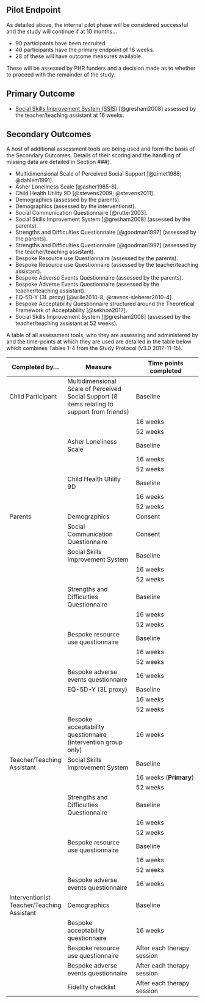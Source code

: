 ## Pilot Endpoint

As detailed above, the internal pilot phase will be considered successful and the study will continue if at 10 months...

- 90 participants have been recruited.
- 40 participants have the primary endpoint of 16 weeks.
- 28 of these will have outcome measures available.

These will be assessed by PHR funders and a decision made as to whether to proceed with the remainder of the study.


## Primary Outcome

* [Social Skills Improvement System (SSIS)](https://www.pearsonclinical.com/education/products/100000322/social-skills-improvement-system-ssis-rating-scales.html) [@gresham2008] assessed by the teacher/teaching assistant at 16 weeks.

## Secondary Outcomes

A host of additional assessment tools are being used and form the basis of the Secondary Outcomes.  Details of their scoring and the handling of missing data are detailed in Section ###).


* Multidimensional Scale of Perceived Social Support [@zimet1988; @dahlem1991].
* Asher Loneliness Scale [@asher1985-8].
* Child Health Utility 9D [@stevens2009; @stevens2011].
* Demographics (assessed by the parents).
* Demographics (assessed by the interventionst).
* Social Communication Questionnaire [@rutter2003].
* Social Skills Improvement System [@gresham2008] (assessed by the parents).
- Strengths and Difficulties Questionnaire [@goodman1997] (assessed by the parents).
- Strengths and Difficulties Questionnaire [@goodman1997] (assessed by the teacher/teaching assistant).
- Bespoke Resource use Questionnaire (assessed by the parents).
- Bespoke Resource use Questionnaire (assessed by the teacher/teaching assistant).
- Bespoke Adverse Events Questionnaire (assessed by the parents).
- Bespoke Adverse Events Questionnaire (assessed by the teacher/teaching assistant).
- EQ-5D-Y (3L proxy) [@wille2010-8; @ravens-sieberer2010-4].
- Bespoke Acceptability Questionnaire structured around the Theoretical Framework of Acceptability [@sekhon2017].
- Social Skills Improvement System [@gresham2008]  (assessed by the teacher/teaching assistant at 52 weeks).


A table of all assessment tools, who they are assessing and administered by and the time-points at which they are used are detailed in the table below which combines Tables 1-4 from the Study Protocol (v3.0 2017-11-15).


| Completed by...  | Measure                | Time points completed |
|------------------|------------------------|-----------------------|
| Child Participant | Multidimensional Scale of Perceived Social Support (8 items relating to support from friends) | Baseline |
|                  |                        | 16 weeks              |
|                  |                        | 52 weeks              |
|                  | Asher Loneliness Scale | Baseline              |
|                  |                        | 16 weeks              |
|                  |                        | 52 weeks              |
|                  | Child Health Utility 9D| Baseline              |
|                  |                        | 16 weeks              |
|                  |                        | 52 weeks              |
| Parents          | Demographics           | Consent               |
|                  | Social Communication Questionnaire | Consent   |
|                  | Social Skills Improvement System   | Baseline  |
|                  |                        | 16 weeks              |
|                  |                        | 52 weeks              |
|                  | Strengths and Difficulties Questionnaire | Baseline |
|                  |                        | 16 weeks              |
|                  |                        | 52 weeks              |
|                  | Bespoke resource use questionnaire | Baseline  |
|                  |                        | 16 weeks              |
|                  |                        | 52 weeks              |
|                  | Bespoke adverse events questionnaire | 16 weeks|
|                  | EQ-5D-Y  (3L proxy)    | Baseline              |
|                  |                        | 16 weeks              |
|                  |                        | 52 weeks              |
|                  | Bespoke acceptability questionnaire (intervention group only) | 16 weeks |
| Teacher/Teaching Assistant | Social Skills Improvement System | Baseline |
|                  |                        | 16 weeks (**Primary**)|
|                  |                        | 52 weeks              |
|                  | Strengths and Difficulties Questionnaire | Baseline |
|                  |                        | 16 weeks              |
|                  |                        | 52 weeks              |
|                  | Bespoke resource use questionnaire | Baseline  |
|                  |                        | 16 weeks              |
|                  |                        | 52 weeks              |
|                  | Bespoke adverse events questionnaire | 16 weeks|
| Interventionist Teacher/Teaching Assistant | Demographics | Baseline |
|                  | Bespoke acceptability questionnaire  | 16 weeks |
|                  | Bespoke resource use questionnaire   | After each therapy session |
|                  | Bespoke adverse events questionnaire | After each therapy session |
|                  | Fidelity checklist                   | After each therapy session |

